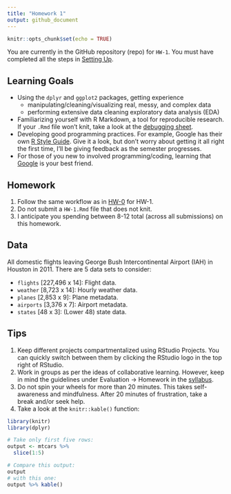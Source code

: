 ```yaml
---
title: "Homework 1"
output: github_document
---
```


```r
knitr::opts_chunk$set(echo = TRUE)
```

You are currently in the GitHub repository (repo) for `HW-1`. You must have
completed all the steps in [Setting 
Up](https://rudeboybert.github.io/MATH216/jekyll/update/2016/09/12/getting-started.html).



## Learning Goals

* Using the `dplyr` and `ggplot2` packages, getting experience
    + manipulating/cleaning/visualizing real, messy, and complex data 
    + performing extensive data cleaning exploratory data analysis (EDA)
* Familiarizing yourself with R Markdown, a tool for reproducible research. If
your `.Rmd` file won't knit, take a look at the [debugging 
sheet](https://docs.google.com/document/d/1P7IyZ4On9OlrCOhygFxjC7XhQqyw8OludwChz-uFd_o/edit).
* Developing good programming practices. For example, Google has their own
[R Style Guide](https://google.github.io/styleguide/Rguide.xml).
Give it a look, but don't worry about getting it all right the first time, I'll
be giving feedback as the semester progresses.
* For those of you new to involved programming/coding, learning that
[Google](https://xkcd.com/627/) is your best friend.





## Homework

1. Follow the same workflow as in <a target="_blank" class="page-link"
href="https://github.com/2016-09-Middlebury-Data-Science/HW-0#homework">HW-0</a>
for HW-1.
1. Do not submit a `HW-1.Rmd` file that does not knit.
1. I anticipate you spending between 8-12 total (across all submissions) on this 
homework.





## Data

All domestic flights leaving George Bush Intercontinental Airport (IAH) in
Houston in 2011. There are 5 data sets to consider:

* `flights` [227,496 x 14]: Flight data.
* `weather` [8,723 x 14]: Hourly weather data.
* `planes` [2,853 x 9]: Plane metadata.
* `airports` [3,376 x 7]: Airport metadata.
* `states` [48 x 3]: (Lower 48) state data.



## Tips

1. Keep different projects compartmentalized using RStudio Projects. You can
quickly switch between them by clicking the RStudio logo in the top right of
RStudio.
1. Work in groups as per the ideas of collaborative learning. However, keep in 
mind the guidelines under Evaluation -> Homework in the [syllabus](https://rudeboybert.github.io/MATH216/syllabus/).
1. Do not spin your wheels for more than 20 minutes. This takes self-awareness
and mindfulness. After 20 minutes of frustration, take a break and/or seek help.
1. Take a look at the `knitr::kable()` function:

```r
library(knitr)
library(dplyr)

# Take only first five rows:
output <- mtcars %>% 
  slice(1:5)

# Compare this output:
output
# with this one:
output %>% kable()
```
